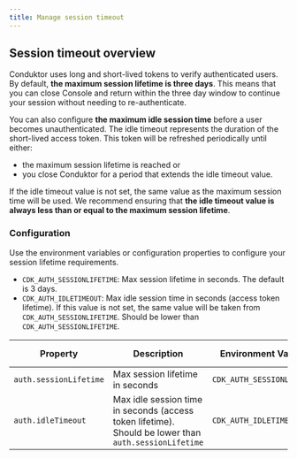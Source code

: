 ```yaml
---
title: Manage session timeout 
---
```


## Session timeout overview

Conduktor uses long and short-lived tokens to verify authenticated users. By default, **the maximum session lifetime is three days**. This means that you can close Console and return within the three day window to continue your session without needing to re-authenticate.

You can also configure **the maximum idle session time** before a user becomes unauthenticated. The idle timeout represents the duration of the short-lived access token. This token will be refreshed periodically until either:

- the maximum session lifetime is reached or
- you close Conduktor for a period that extends the idle timeout value.

If the idle timeout value is not set, the same value as the maximum session time will be used. We recommend ensuring that **the idle timeout value is always less than or equal to the maximum session lifetime**.

### Configuration

Use the environment variables or configuration properties to configure your session lifetime requirements.

<Tabs>
<Tab title="Environment variables">

- `CDK_AUTH_SESSIONLIFETIME`: Max session lifetime in seconds. The default is 3 days.
- `CDK_AUTH_IDLETIMEOUT`: Max idle session time in seconds (access token lifetime). If this value is not set, the same value will be taken from `CDK_AUTH_SESSIONLIFETIME`. Should be lower than `CDK_AUTH_SESSIONLIFETIME`.
</Tab>

<Tab title="Config properties">

| Property               | Description                                                                                           | Environment Variable       | Mandatory | Type | Default value |
|------------------------|-------------------------------------------------------------------------------------------------------|----------------------------|-----------|------|---------------|
| `auth.sessionLifetime` | Max session lifetime in seconds                                                                       | `CDK_AUTH_SESSIONLIFETIME` | false     | int  | `259200`      |
| `auth.idleTimeout`     | Max idle session time in seconds (access token lifetime). Should be lower than `auth.sessionLifetime` | `CDK_AUTH_IDLETIMEOUT`     | false     | int  | `259200`      |

</Tab>
</Tabs>


